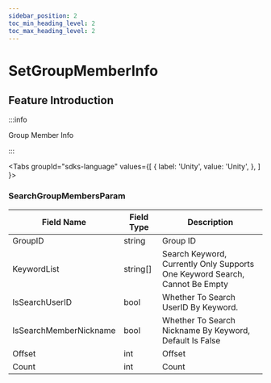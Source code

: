 ```yaml
---
sidebar_position: 2
toc_min_heading_level: 2
toc_max_heading_level: 2
---
```


# SetGroupMemberInfo 

## Feature Introduction

:::info

Group Member Info

:::

<Tabs
groupId="sdks-language"
values={[
{ label: 'Unity', value: 'Unity', },
]
}>

<TabItem value="Unity">

### SearchGroupMembersParam

| Field Name              | Field Type                                  | Description        |
| ----------------------  | ---------| ----------------------------------------- |
| GroupID                 | string   |  Group ID                                |
| KeywordList             | string[] |  Search Keyword, Currently Only Supports One Keyword Search, Cannot Be Empty |
| IsSearchUserID          | bool     |  Whether To Search UserID By Keyword.  |
| IsSearchMemberNickname  | bool     |  Whether To Search Nickname By Keyword, Default Is False	           |
| Offset                  | int      |  Offset   |
| Count                   | int      |  Count    |

</TabItem>

</Tabs>
